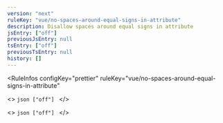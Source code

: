 ```yaml
---
version: "next"
ruleKey: "vue/no-spaces-around-equal-signs-in-attribute"
description: Disallow spaces around equal signs in attribute
jsEntry: ["off"]
previousJsEntry: null
tsEntry: ["off"]
previousTsEntry: null
history: []
---
```


<RuleInfos 
  configKey="prettier" 
  ruleKey="vue/no-spaces-around-equal-signs-in-attribute" 
>
  <>
    ```json
    ["off"]
    ```
  </>

  <>
    ```json
    ["off"]
    ```
  </>
</RuleInfos>
